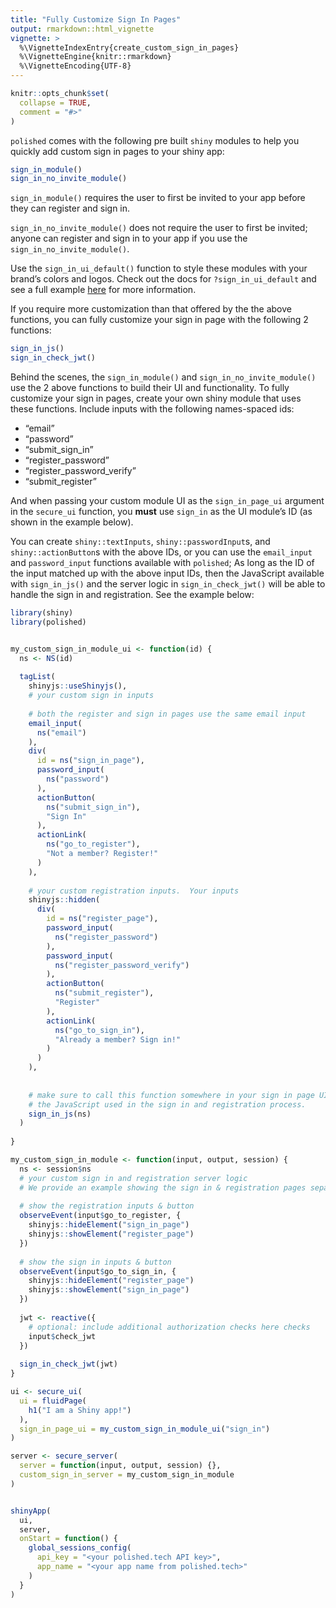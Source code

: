 ```yaml
---
title: "Fully Customize Sign In Pages"
output: rmarkdown::html_vignette
vignette: >
  %\VignetteIndexEntry{create_custom_sign_in_pages}
  %\VignetteEngine{knitr::rmarkdown}
  %\VignetteEncoding{UTF-8}
---
```


```r
knitr::opts_chunk$set(
  collapse = TRUE,
  comment = "#>"
)
```

`polished` comes with the following pre built `shiny` modules to help you quickly add custom sign in pages to your shiny app:

```r
sign_in_module()
sign_in_no_invite_module()
```

`sign_in_module()` requires the user to first be invited to your app before they can register and sign in.  

`sign_in_no_invite_module()` does not require the user to first be invited; anyone can register and sign in to your app if you use the `sign_in_no_invite_module()`.  

Use the `sign_in_ui_default()` function to style these modules with your brand's colors and logos.  Check out the docs for `?sign_in_ui_default` and see a full example <a href="">here</a> for more information.

If you require more customization than that offered by the the above functions, you can fully customize your sign in page with the following 2 functions:

```r

sign_in_js()
sign_in_check_jwt()
```

Behind the scenes, the `sign_in_module()` and `sign_in_no_invite_module()` use the 2 above functions to build their UI and functionality.  To fully customize your sign in pages, create your own shiny module that uses these functions. Include inputs with the following names-spaced ids:

- "email"
- "password"
- "submit_sign_in"
- "register_password"
- "register_password_verify"
- "submit_register"

And when passing your custom module UI as the `sign_in_page_ui` argument in the `secure_ui` function, you **must** use `sign_in` as the UI module's ID (as shown in the example below).

You can create `shiny::textInputs`, `shiny::passwordInput`s, and `shiny::actionButton`s
with the above IDs, or you can use the `email_input` and `password_input` functions available
with `polished`;  As long as the ID of the input matched up with the above input IDs,
 then the JavaScript available with `sign_in_js()` and the server logic in `sign_in_check_jwt()`
 will be able to handle the sign in and registration.  See the example below:

```r
library(shiny)
library(polished)


my_custom_sign_in_module_ui <- function(id) {
  ns <- NS(id)
  
  tagList(
    shinyjs::useShinyjs(),
    # your custom sign in inputs
    
    # both the register and sign in pages use the same email input
    email_input(
      ns("email")
    ),
    div(
      id = ns("sign_in_page"),
      password_input(
        ns("password")
      ),
      actionButton(
        ns("submit_sign_in"),
        "Sign In"
      ),
      actionLink(
        ns("go_to_register"),
        "Not a member? Register!"
      )
    ),
    
    # your custom registration inputs.  Your inputs
    shinyjs::hidden(
      div(
        id = ns("register_page"),
        password_input(
          ns("register_password")
        ),
        password_input(
          ns("register_password_verify")
        ),
        actionButton(
          ns("submit_register"),
          "Register"
        ),
        actionLink(
          ns("go_to_sign_in"),
          "Already a member? Sign in!"
        )
      )
    ),
    
    
    # make sure to call this function somewhere in your sign in page UI.  It loads
    # the JavaScript used in the sign in and registration process.
    sign_in_js(ns)  
  )
  
}

my_custom_sign_in_module <- function(input, output, session) {
  ns <- session$ns
  # your custom sign in and registration server logic
  # We provide an example showing the sign in & registration pages separately
  
  # show the registration inputs & button
  observeEvent(input$go_to_register, {
    shinyjs::hideElement("sign_in_page")
    shinyjs::showElement("register_page")
  })
  
  # show the sign in inputs & button
  observeEvent(input$go_to_sign_in, {
    shinyjs::hideElement("register_page")
    shinyjs::showElement("sign_in_page")
  })
  
  jwt <- reactive({
    # optional: include additional authorization checks here checks   
    input$check_jwt
  })
  
  sign_in_check_jwt(jwt)
}

ui <- secure_ui(
  ui = fluidPage(
    h1("I am a Shiny app!")
  ),
  sign_in_page_ui = my_custom_sign_in_module_ui("sign_in")
)

server <- secure_server(
  server = function(input, output, session) {}, 
  custom_sign_in_server = my_custom_sign_in_module
)


shinyApp(
  ui,
  server,
  onStart = function() {
    global_sessions_config(
      api_key = "<your polished.tech API key>",
      app_name = "<your app name from polished.tech>"
    )
  }
)

```




